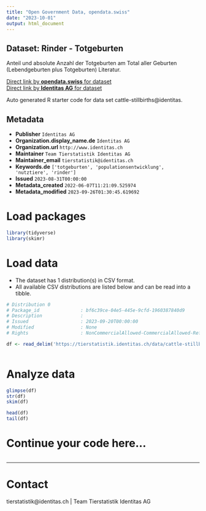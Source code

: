 ```yaml
---
title: "Open Government Data, opendata.swiss"
date: "2023-10-01"
output: html_document
---
```


## Dataset: Rinder - Totgeburten

Anteil und absolute Anzahl der Totgeburten am Total aller Geburten (Lebendgeburten plus Totgeburten) Literatur.

[Direct link by **opendata.swiss** for dataset](https://opendata.swiss/de/dataset/rinder-totgeburten)<br>
[Direct link by **Identitas AG** for dataset](https://tierstatistik.identitas.ch/)

Auto generated R starter code for data set cattle-stillbirths@identitas.

## Metadata

- **Publisher** `Identitas AG`
- **Organization.display_name.de** `Identitas AG`
- **Organization.url** `http://www.identitas.ch`
- **Maintainer** `Team Tierstatistik Identitas AG`
- **Maintainer_email** `tierstatistik@identitas.ch`
- **Keywords.de** `['totgeburten', 'populationsentwicklung', 'nutztiere', 'rinder']`
- **Issued** `2023-08-31T00:00:00`
- **Metadata_created** `2022-06-07T11:21:09.525974`
- **Metadata_modified** `2023-09-26T01:30:45.619692`


# Load packages

```r

library(tidyverse)
library(skimr)

```

# Load data

-   The dataset has 1 distribution(s) in CSV format.
-   All available CSV distributions are listed below and can be read into a tibble.

```r

# Distribution 0
# Package_id               : bf6c39ce-04e5-445e-9cfd-1960387840d9
# Description              : 
# Issued                   : 2023-09-20T00:00:00
# Modified                 : None
# Rights                   : NonCommercialAllowed-CommercialAllowed-ReferenceRequired

df <- read_delim('https://tierstatistik.identitas.ch/data/cattle-stillbirths.csv')



```

# Analyze data

```r

glimpse(df)
str(df)
skim(df)

head(df)
tail(df)

```

# Continue your code here...

```r

```

------------------------------------------------------------------------

# Contact

tierstatistik@identitas.ch | Team Tierstatistik Identitas AG
